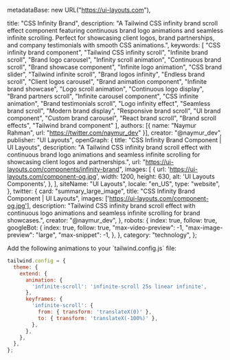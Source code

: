   metadataBase: new URL("https://ui-layouts.com"),

  title: "CSS Infinity Brand",
  description: "A Tailwind CSS infinity brand scroll effect component featuring continuous brand logo animations and seamless infinite scrolling. Perfect for showcasing client logos, brand partnerships, and company testimonials with smooth CSS animations.",
  keywords: [
    "CSS infinity brand component",
    "Tailwind CSS infinity scroll",
    "Infinite brand scroll",
    "Brand logo carousel",
    "Infinity scroll animation",
    "Continuous brand scroll",
    "Brand showcase component",
    "Infinite logo animation",
    "CSS brand slider",
    "Tailwind infinite scroll",
    "Brand logos infinity",
    "Endless brand scroll",
    "Client logos carousel",
    "Brand animation component",
    "Infinite brand showcase",
    "Logo scroll animation",
    "Continuous logo display",
    "Brand partners scroll",
    "Infinite carousel component",
    "CSS infinite animation",
    "Brand testimonials scroll",
    "Logo infinity effect",
    "Seamless brand scroll",
    "Modern brand display",
    "Responsive brand scroll",
    "UI brand component",
    "Custom brand carousel",
    "React brand scroll",
    "Brand scroll effects",
    "Tailwind brand component"
  ],
  authors: [{ name: "Naymur Rahman", url: "https://twitter.com/naymur_dev" }],
  creator: "@naymur_dev",
  publisher: "UI Layouts",
  openGraph: {
    title: "CSS Infinity Brand Component | UI Layouts",
    description: "A Tailwind CSS infinity brand scroll effect with continuous brand logo animations and seamless infinite scrolling for showcasing client logos and partnerships.",
    url: "https://ui-layouts.com/components/infinity-brand",
    images: [
      {
        url: 'https://ui-layouts.com/component-og.jpg',
        width: 1200,
        height: 630,
        alt: 'UI Layouts Components',
      },
    ],
    siteName: "UI Layouts",
    locale: "en_US",
    type: "website",
  },
  twitter: {
    card: "summary_large_image",
    title: "CSS Infinity Brand Component | UI Layouts",
    images: ['https://ui-layouts.com/component-og.jpg'],
    description: "Tailwind CSS infinity brand scroll effect with continuous logo animations and seamless infinite scrolling for brand showcases.",
    creator: "@naymur_dev",
  },
  robots: {
    index: true,
    follow: true,
    googleBot: {
      index: true,
      follow: true,
      "max-video-preview": -1,
      "max-image-preview": "large",
      "max-snippet": -1,
    },
  },
  category: "technology",
};

<ComponentCodePreview name='infintyband' hasReTrigger isFitheight />
Add the following animations to your `tailwind.config.js` file:

```jsx
tailwind.config = {
  theme: {
    extend: {
      animation: {
        'infinite-scroll': 'infinite-scroll 25s linear infinite',
      },
      keyframes: {
        'infinite-scroll': {
          from: { transform: 'translateX(0)' },
          to: { transform: 'translateX(-100%)' },
        },
      },
    },
  },
};
```
